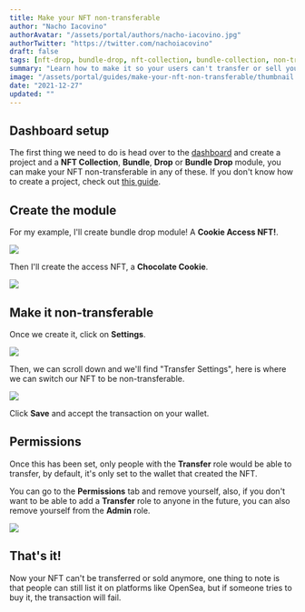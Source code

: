 ```yaml
---
title: Make your NFT non-transferable 
author: "Nacho Iacovino"
authorAvatar: "/assets/portal/authors/nacho-iacovino.jpg"
authorTwitter: "https://twitter.com/nachoiacovino"
draft: false
tags: [nft-drop, bundle-drop, nft-collection, bundle-collection, non-transferable, permissions]
summary: "Learn how to make it so your users can't transfer or sell your NFTs."
image: "/assets/portal/guides/make-your-nft-non-transferable/thumbnail.png"
date: "2021-12-27"
updated: ""
---
```


## Dashboard setup

The first thing we need to do is head over to the [dashboard](/dashboard) and create a project and a **NFT Collection**, **Bundle**, **Drop** or **Bundle Drop** module, you can make your NFT non-transferable in any of these. If you don't know how to create a project, check out [this guide](/learn/introduction).

## Create the module

For my example, I'll create bundle drop module! A **Cookie Access NFT!**.

![](/assets/portal/guides/make-your-nft-non-transferable/create-bundle-drop.png)

Then I'll create the access NFT, a **Chocolate Cookie**.

![](/assets/portal/guides/make-your-nft-non-transferable/create-nft.png)

## Make it non-transferable

Once we create it, click on **Settings**.

![](/assets/portal/guides/make-your-nft-non-transferable/click-settings.png)

Then, we can scroll down and we'll find "Transfer Settings", here is where we can switch our NFT to be non-transferable.

![](/assets/portal/guides/make-your-nft-non-transferable/transfer-settings.png)

Click **Save** and accept the transaction on your wallet.

## Permissions

Once this has been set, only people with the **Transfer** role would be able to transfer, by default, it's only set to the wallet that created the NFT.

You can go to the **Permissions** tab and remove yourself, also, if you don't want to be able to add a **Transfer** role to anyone in the future, you can also remove yourself from the **Admin** role.

![](/assets/portal/guides/make-your-nft-non-transferable/permissions.png)

## That's it!

Now your NFT can't be transferred or sold anymore, one thing to note is that people can still list it on platforms like OpenSea, but if someone tries to buy it, the transaction will fail.